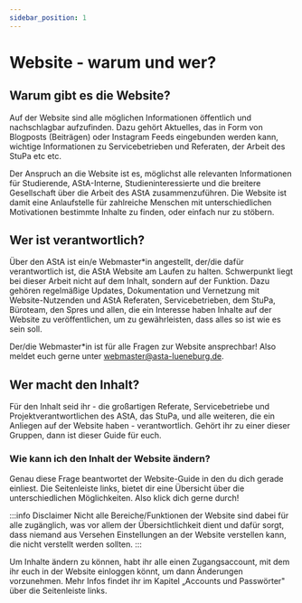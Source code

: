 ```yaml
---
sidebar_position: 1
---
```




# Website - warum und wer?

## Warum gibt es die Website?

Auf der Website sind alle möglichen Informationen öffentlich und nachschlagbar aufzufinden. Dazu gehört Aktuelles, das in Form von Blogposts (Beiträgen) oder Instagram Feeds eingebunden werden kann, wichtige Informationen zu Servicebetrieben und Referaten, der Arbeit des StuPa etc etc.

Der Anspruch an die Website ist es, möglichst alle relevanten Informationen für Studierende, AStA-Interne, Studieninteressierte und die breitere Gesellschaft über die Arbeit des AStA zusammenzuführen. Die Website ist damit eine Anlaufstelle für zahlreiche Menschen mit unterschiedlichen Motivationen bestimmte Inhalte zu finden, oder einfach nur zu stöbern.

## Wer ist verantwortlich?

Über den AStA ist ein/e Webmaster*in angestellt, der/die dafür verantwortlich ist, die AStA Website am Laufen zu halten. Schwerpunkt liegt bei dieser Arbeit nicht auf dem Inhalt, sondern auf der Funktion. Dazu gehören regelmäßige Updates, Dokumentation und Vernetzung mit Website-Nutzenden und AStA Referaten, Servicebetrieben, dem StuPa, Büroteam, den Spres und allen, die ein Interesse haben Inhalte auf der Website zu veröffentlichen, um zu gewährleisten, dass alles so ist wie es sein soll.

Der/die Webmaster*in ist für alle Fragen zur Website ansprechbar! Also meldet euch gerne unter webmaster@asta-lueneburg.de.

## Wer macht den Inhalt?

Für den Inhalt seid ihr - die großartigen Referate, Servicebetriebe und Projektverantwortlichen des AStA, das StuPa, und alle weiteren, die ein Anliegen auf der Website haben - verantwortlich. Gehört ihr zu einer dieser Gruppen, dann ist dieser Guide für euch.

### Wie kann ich den Inhalt der Website ändern?

Genau diese Frage beantwortet der Website-Guide in den du dich gerade einliest. Die Seitenleiste links, bietet dir eine Übersicht über die unterschiedlichen Möglichkeiten. Also klick dich gerne durch!

:::info Disclaimer
Nicht alle Bereiche/Funktionen der Website sind dabei für alle zugänglich, was vor allem der Übersichtlichkeit dient und dafür sorgt, dass niemand aus Versehen Einstellungen an der Website verstellen kann, die nicht verstellt werden sollten.
:::

Um Inhalte ändern zu können, habt ihr alle einen Zugangsaccount, mit dem ihr euch in der Website einloggen könnt, um dann Änderungen vorzunehmen. Mehr Infos findet ihr im Kapitel „Accounts und Passwörter" über die Seitenleiste links.



